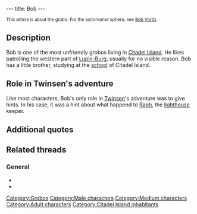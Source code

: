 ---
title: Bob
---

<small>This article is about the grobo. For the astronomer sphero, see [[Bob Vortix]]</small>

{{Character|
Name=Bob|
Image=Bob.gif|
Race=[[Grobo]]|
Gender=Male|
Size=Medium|
Age=Adult}}

{{Quote|
Quote=Nice to see you, Twinsen! this storm really chaps my hide. I just can't calm down...And you, don't forget that you can change your behavior.|
Character=Bob}}

==Description==
Bob is one of the most unfriendly grobos living in [[Citadel Island]]. He likes patrolling the western part of [[Lupin-Burg]], usually for no visible reason.
Bob has a little brother, studying at the [[school]] of Citadel Island.

==Role in Twinsen's adventure==
Like most characters, Bob's only role in [[Twinsen]]'s adventure was to give hints. In his case, it was a hint about what happend to [[Raph]], the [[lighthouse]] keeper.

==Additional quotes==
{{Quote|
Quote=Ah, he's disappeared?! Oh, well, I never really liked him! May the Tralü take him away!!|
Character=Bob}}
{{Quote|
Quote=So Twinsen, this li'l monster, coming soon?|
Character=Bob}}
{{Quote|
Quote=What's up with these Esmers? Couldn't they have stayed home?|
Character=Bob}}

==Related threads==
===General===
* {{thread|id=10820|title=What Is Bob Doing There?}}
* {{thread|id=7972|title=Families}}

[[Category:Grobos]]
[[Category:Male characters]]
[[Category:Medium characters]]
[[Category:Adult characters]]
[[Category:Citadel Island inhabitants]]